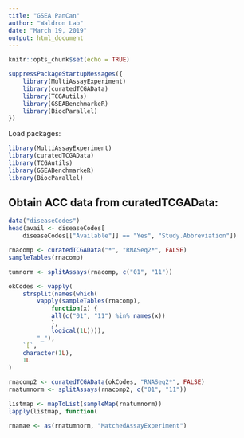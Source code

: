```yaml
---
title: "GSEA PanCan"
author: "Waldron Lab"
date: "March 19, 2019"
output: html_document
---
```


```r
knitr::opts_chunk$set(echo = TRUE)
```

```r
suppressPackageStartupMessages({
    library(MultiAssayExperiment)
    library(curatedTCGAData)
    library(TCGAutils)
    library(GSEABenchmarkeR)
    library(BiocParallel)
})
```

Load packages:

```r
library(MultiAssayExperiment)
library(curatedTCGAData)
library(TCGAutils)
library(GSEABenchmarkeR)
library(BiocParallel)
```

## Obtain ACC data from curatedTCGAData:

```r
data("diseaseCodes")
head(avail <- diseaseCodes[
    diseaseCodes[["Available"]] == "Yes", "Study.Abbreviation"])
```

```r
rnacomp <- curatedTCGAData("*", "RNASeq2*", FALSE)
sampleTables(rnacomp)

tumnorm <- splitAssays(rnacomp, c("01", "11"))

okCodes <- vapply(
    strsplit(names(which(
        vapply(sampleTables(rnacomp),
            function(x) {
            all(c("01", "11") %in% names(x))
            },
            logical(1L)))),
        "_"),
    `[`,
    character(1L),
    1L
)

rnacomp2 <- curatedTCGAData(okCodes, "RNASeq2*", FALSE)
rnatumnorm <- splitAssays(rnacomp2, c("01", "11"))

listmap <- mapToList(sampleMap(rnatumnorm))
lapply(listmap, function(

rnamae <- as(rnatumnorm, "MatchedAssayExperiment")

```

